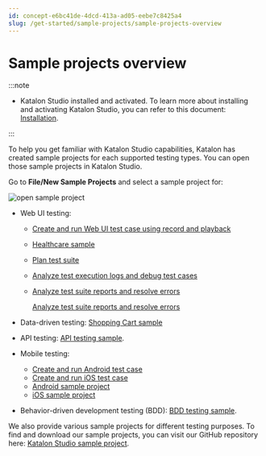 ```yaml
---
id: concept-e6bc41de-4dcd-413a-ad05-eebe7c8425a4
slug: /get-started/sample-projects/sample-projects-overview
---
```


# Sample projects overview


:::note

-   Katalon Studio installed and activated. To learn more about installing and activating Katalon Studio, you can refer to this document: [Installation](/get-started/katalon-studio-installation/katalon-studio-installation-overview).

:::

To help you get familiar with Katalon Studio capabilities, Katalon has created sample projects for each supported testing types. You can open those sample projects in Katalon Studio.

Go to **File/New Sample Projects** and select a sample project for:

<img src="/doc_images/Documents/Get_Started/Sample_Projects/Sample_Project_Overview/image/ks-850-sample-project.png" width={800} alt="open sample project" />

-   Web UI testing:

    -   [Create and run Web UI test case using record and playback](/get-started/sample-projects/webui/webui-create-and-run-web-ui-test-case-using-record-and-playback-in-katalon-studio)
    -   [Healthcare sample](/get-started/sample-projects/webui/sample-webui-tests-project-healthcare-sample-in-katalon-studio)
    -   [Plan test suite](/get-started/sample-projects/webui/webui-plan-test-suite)
    -   [Analyze test execution logs and debug test cases](/get-started/sample-projects/webui/webui-analyze-test-execution-logs-and-debug-the-test-case-in-katalon-studio)
    -   [Analyze test suite reports and resolve errors](/get-started/sample-projects/webui/webui-analyze-test-suite-reports-and-resolve-errors-in-katalon-studio)

        [Analyze test suite reports and resolve errors](/get-started/sample-projects/webui/webui-analyze-test-suite-reports-and-resolve-errors-in-katalon-studio)

-   Data-driven testing: [Shopping Cart sample](/get-started/sample-projects/data-driven-test/sample-webui-tests-project-with-data-driven-testing-shopping-cart-sample-in-katalon-studio)
-   API testing: [API testing sample](/get-started/sample-projects/api/sample-api-tests-project-in-katalon-studio).
-   Mobile testing:

    -   [Create and run Android test case](/get-started/sample-projects/mobile/mobile-create-and-run-android-test-case)
    -   [Create and run iOS test case](/get-started/sample-projects/mobile/mobile-create-and-run-ios-test-case-in-katalon-studio)
    -   [Android sample project](/get-started/sample-projects/mobile/sample-android-mobile-tests-project-in-katalon-studio)
    -   [iOS sample project](/get-started/sample-projects/mobile/sample-ios-mobile-tests-project-in-katalon-studio)
-   Behavior-driven development testing \(BDD\): [BDD testing sample](/get-started/sample-projects/behavior-driven-development/sample-bdd-cucumber-tests-project-in-katalon-studio).

We also provide various sample projects for different testing purposes. To find and download our sample projects, you can visit our GitHub repository here: [Katalon Studio sample project](https://github.com/katalon-studio-samples).